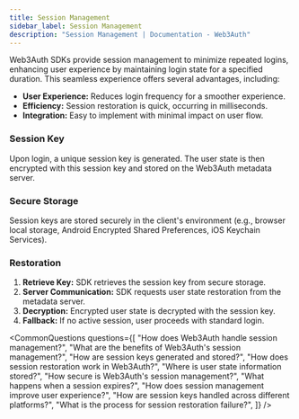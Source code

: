 ```yaml
---
title: Session Management
sidebar_label: Session Management
description: "Session Management | Documentation - Web3Auth"
---
```



Web3Auth SDKs provide session management to minimize repeated logins, enhancing user experience by
maintaining login state for a specified duration. This seamless experience offers several
advantages, including:

- **User Experience:** Reduces login frequency for a smoother experience.
- **Efficiency:** Session restoration is quick, occurring in milliseconds.
- **Integration:** Easy to implement with minimal impact on user flow.

### Session Key

Upon login, a unique session key is generated. The user state is then encrypted with this session
key and stored on the Web3Auth metadata server.

### Secure Storage

Session keys are stored securely in the client's environment (e.g., browser local storage, Android
Encrypted Shared Preferences, iOS Keychain Services).

### Restoration

1. **Retrieve Key:** SDK retrieves the session key from secure storage.
2. **Server Communication:** SDK requests user state restoration from the metadata server.
3. **Decryption:** Encrypted user state is decrypted with the session key.
4. **Fallback:** If no active session, user proceeds with standard login.

<CommonQuestions
  questions={[
    "How does Web3Auth handle session management?",
    "What are the benefits of Web3Auth's session management?",
    "How are session keys generated and stored?",
    "How does session restoration work in Web3Auth?",
    "Where is user state information stored?",
    "How secure is Web3Auth's session management?",
    "What happens when a session expires?",
    "How does session management improve user experience?",
    "How are session keys handled across different platforms?",
    "What is the process for session restoration failure?",
  ]}
/>
